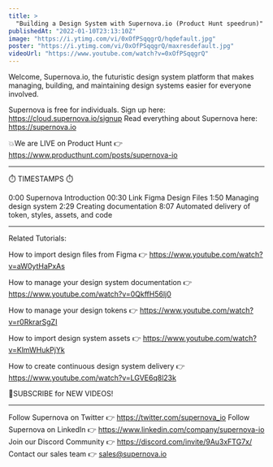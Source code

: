 ```yaml
---
title: >
  "Building a Design System with Supernova.io (Product Hunt speedrun)"
publishedAt: "2022-01-10T23:13:10Z"
image: "https://i.ytimg.com/vi/0xOfPSqqgrQ/hqdefault.jpg"
poster: "https://i.ytimg.com/vi/0xOfPSqqgrQ/maxresdefault.jpg"
videoUrl: "https://www.youtube.com/watch?v=0xOfPSqqgrQ"
---
```


Welcome, Supernova.io, the futuristic design system platform that makes managing, building, and maintaining design systems easier for everyone involved.

Supernova is free for individuals. Sign up here: https://cloud.supernova.io/signup
Read everything about Supernova here: https://supernova.io

💥We are LIVE on Product Hunt 👉 https://www.producthunt.com/posts/supernova-io

---

⏱️ TIMESTAMPS ⏱️

0:00 Supernova Introduction
00:30 Link Figma Design Files
1:50 Managing design system
2:29 Creating documentation
8:07 Automated delivery of token, styles, assets, and code

---

Related Tutorials:

How to import design files from Figma 👉
https://www.youtube.com/watch?v=aW0ytHaPxAs

How to manage your design system documentation 👉
https://www.youtube.com/watch?v=0QkffH56lj0

How to manage your design tokens 👉
https://www.youtube.com/watch?v=r0RkrarSgZI

How to import design system assets 👉
https://www.youtube.com/watch?v=KlmWHukPjYk

How to create continuous design system delivery 👉
https://www.youtube.com/watch?v=LGVE6q8l23k

📮SUBSCRIBE for NEW VIDEOS!

---

Follow Supernova on Twitter 👉 https://twitter.com/supernova_io
Follow Supernova on LinkedIn 👉 https://www.linkedin.com/company/supernova-io
Join our Discord Community 👉 https://discord.com/invite/9Au3xFTG7x/
Contact our sales team 👉 sales@supernova.io
